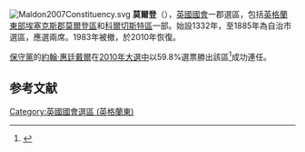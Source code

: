 {{noteTA
|G1= PoliticiansUK
}}
[[File:Maldon2007Constituency.svg|right]]
'''莫爾登'''（{{lang-en|Maldon}}），[[英國|英國]][[英國國會|國會]]一郡選區，包括[[英格蘭|英格蘭]][[英格蘭東|東部]][[埃塞克斯郡|埃塞克斯郡]][[莫爾登區|莫爾登區]]和[[科爾切斯特區|科爾切斯特區]]一部。始設1332年，至1885年為自治市選區，應選兩席。1983年被撤，於2010年恢復。

[[保守黨_(英國)|保守黨]]的[[約翰·惠廷戴爾|約翰·惠廷戴爾]]在[[2010年英國大選|2010年大選中]]以59.8%選票勝出該區<ref name="">{{cite news
|publisher=[[英國廣播公司|英國廣播公司]]
|date=2010年5月7日
|title=Election 2010/Constituency/Maldon
|url=http://news.bbc.co.uk/1/shared/election2010/results/constituency/c79.stm
|accessdate=2010年6月18日
|archive-date=2020年7月27日
|archive-url=https://web.archive.org/web/20200727164311/http://news.bbc.co.uk/1/shared/election2010/results/constituency/c79.stm
|dead-url=no
}}</ref>成功連任。

==参考文献==
<div class="references-small">
<references></references>
</div>
{{UK-stub}}
{{DEFAULTSORT:Maldon (UK Parliament constituency)}}
[[Category:英國國會選區_(英格蘭東)|Category:英國國會選區 (英格蘭東)]]
